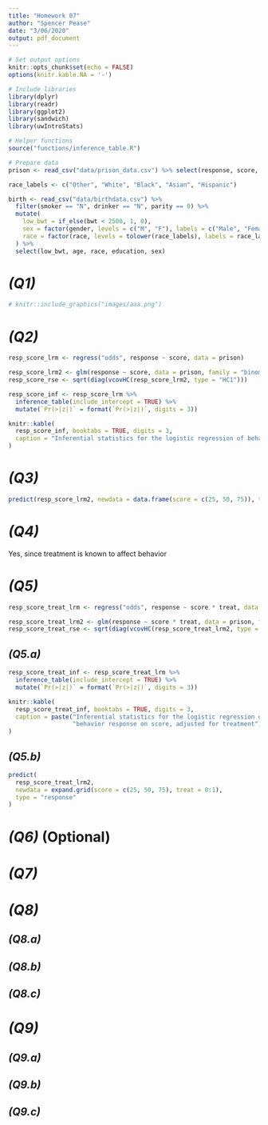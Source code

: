 ```yaml
---
title: "Homework 07"
author: "Spencer Pease"
date: "3/06/2020"
output: pdf_document
---
```


```r

# Set output options
knitr::opts_chunk$set(echo = FALSE)
options(knitr.kable.NA = '-')

# Include libraries
library(dplyr)
library(readr)
library(ggplot2)
library(sandwich)
library(uwIntroStats)

# Helper functions
source("functions/inference_table.R")

# Prepare data
prison <- read_csv("data/prison_data.csv") %>% select(response, score, treat)

race_labels <- c("Other", "White", "Black", "Asian", "Hispanic")

birth <- read_csv("data/birthdata.csv") %>%
  filter(smoker == "N", drinker == "N", parity == 0) %>%
  mutate(
    low_bwt = if_else(bwt < 2500, 1, 0),
    sex = factor(gender, levels = c("M", "F"), labels = c("Male", "Female")),
    race = factor(race, levels = tolower(race_labels), labels = race_labels)
  ) %>%
  select(low_bwt, age, race, education, sex)

```

# _(Q1)_

```r
# knitr::include_graphics("images/aaa.png")
```

# _(Q2)_

```r
resp_score_lrm <- regress("odds", response ~ score, data = prison)

resp_score_lrm2 <- glm(response ~ score, data = prison, family = "binomial")
resp_score_rse <- sqrt(diag(vcovHC(resp_score_lrm2, type = "HC1")))
```

```r
resp_score_inf <- resp_score_lrm %>%
  inference_table(include_intercept = TRUE) %>%
  mutate(`Pr(>|z|)` = format(`Pr(>|z|)`, digits = 3))

knitr::kable(
  resp_score_inf, booktabs = TRUE, digits = 3,
  caption = "Inferential statistics for the logistic regression of behavior response on score"
)
```


# _(Q3)_

```r
predict(resp_score_lrm2, newdata = data.frame(score = c(25, 50, 75)), type = "response")
```


# _(Q4)_

Yes, since treatment is known to affect behavior


# _(Q5)_

```r
resp_score_treat_lrm <- regress("odds", response ~ score * treat, data = prison)

resp_score_treat_lrm2 <- glm(response ~ score * treat, data = prison, family = "binomial")
resp_score_treat_rse <- sqrt(diag(vcovHC(resp_score_treat_lrm2, type = "HC1")))
```

## _(Q5.a)_

```r
resp_score_treat_inf <- resp_score_treat_lrm %>%
  inference_table(include_intercept = TRUE) %>%
  mutate(`Pr(>|z|)` = format(`Pr(>|z|)`, digits = 3))

knitr::kable(
  resp_score_treat_inf, booktabs = TRUE, digits = 3,
  caption = paste("Inferential statistics for the logistic regression of",
                  "behavior response on score, adjusted for treatment")
)
```

## _(Q5.b)_

```r
predict(
  resp_score_treat_lrm2,
  newdata = expand.grid(score = c(25, 50, 75), treat = 0:1),
  type = "response"
)
```

# _(Q6)_ (Optional)
# _(Q7)_
# _(Q8)_
## _(Q8.a)_
## _(Q8.b)_
## _(Q8.c)_
# _(Q9)_
## _(Q9.a)_
## _(Q9.b)_
## _(Q9.c)_
